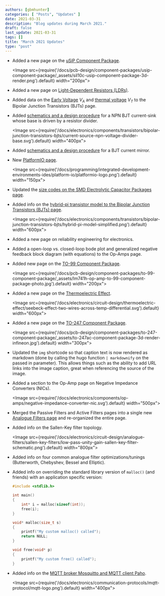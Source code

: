 ```yaml
---
authors: [gbmhunter]
categories: [ "Posts", "Updates" ]
date: 2021-03-31
description: "Blog updates during March 2021."
draft: false
last_update: 2021-03-31
tags: []
title: "March 2021 Updates"
type: "post"
---
```


* Added a new page on the [uSiP Component Package](/pcb-design/component-packages/usip-component-package/).

    <Image src={require('/docs/pcb-design/component-packages/usip-component-package/_assets/sil10c-usip-component-package-3d-render.png').default} width="200px"></Image>

* Added a new page on [Light-Dependent Resistors (LDRs)](/electronics/components/light-dependent-resistors-ldrs).

* Added data on the [Early Voltage](/electronics/components/transistors/bipolar-junction-transistors-bjts#early-voltage-va) $V_A$ and [thermal voltage](/electronics/components/transistors/bipolar-junction-transistors-bjts#thermal-voltage) $V_T$ to the Bipolar Junction Transistors (BJTs) page.

* Added [schematics and a design procedure](/electronics/components/transistors/bipolar-junction-transistors-bjts#using-a-resistor-divider-to-drive-the-base) for a NPN BJT current-sink whose base is driven by a resistor divider.

    <Image src={require('/docs/electronics/components/transistors/bipolar-junction-transistors-bjts/current-source-npn-voltage-divider-base.svg').default} width="400px"></Image>

* Added [schematics and a design procedure](/electronics/components/transistors/bipolar-junction-transistors-bjts#current-mirrors) for a BJT current mirror.

* New [PlatformIO page](/programming/integrated-development-environments-ides/platform-io).

    <Image src={require('/docs/programming/integrated-development-environments-ides/platform-io/platformio-logo.png').default} width="150px"></Image>

* Updated the [size codes on the SMD Electrolytic Capacitor Packages page](/pcb-design/component-packages/smd-electrolytic-capacitor-packages).

* Added info on the [hybrid-pi transistor model to the Bipolar Junction Transistors (BJTs) page](/electronics/components/transistors/bipolar-junction-transistors-bjts#hybrid-pi-transistor-model).

    <Image src={require('/docs/electronics/components/transistors/bipolar-junction-transistors-bjts/hybrid-pi-model-simplified.png').default} width="600px"></Image>

* Added a new page on reliability engineering for electronics.

* Added a open-loop vs. closed-loop bode plot and generalized negative feedback block diagram (with equations) to the Op-Amps page.

* Added new page on the [TO-99 Component Package](/pcb-design/component-packages/to-99-component-package).

    <Image src={require('/docs/pcb-design/component-packages/to-99-component-package/_assets/lm741h-op-amp-to-99-component-package-photo.jpg').default} width="200px"></Image>

* Added a new page on the [Thermoelectric Effect](/electronics/circuit-design/thermoelectric-effect).

    <Image src={require('/docs/electronics/circuit-design/thermoelectric-effect/seebeck-effect-two-wires-across-temp-differential.svg').default} width="600px"></Image>

* Added a new page on the [TO-247 Component Package](/pcb-design/component-packages/to-247-component-package).

    <Image src={require('/docs/pcb-design/component-packages/to-247-component-package/_assets/to-247ac-component-package-3d-render-infineon.jpg').default} width="300px"></Image>

* Updated the `img` shortcode so that caption text is now rendered as markdown (done by calling the hugo function `| markdownify` on the passed in parameter). This allows things such as the ability to add URL links into the image caption, great when referencing the source of the image.

* Added a section to the Op-Amp page on Negative Impedance Converters (NICs).

    <Image src={require('/docs/electronics/components/op-amps/negative-impedance-converter-nic.svg').default} width="500px"></Image>

* Merged the Passive Filters and Active Filters pages into a single new [Analogue Filters page](/electronics/circuit-design/analogue-filters/) and re-organized the entire page.

* Added info on the Sallen-Key filter topology.

    <Image src={require('/docs/electronics/circuit-design/analogue-filters/sallen-key-filters/low-pass-unity-gain-sallen-key-filter-schematic.png').default} width="800px"></Image>

* Added info on four common analogue filter optimizations/tunings (Butterworth, Chebyshev, Bessel and Elliptic).

* Added info on overriding the standard library version of `malloc()` (and friends) with an application specific version:

    ```c
    #include <stdlib.h>

    int main()
    {
        int* i = malloc(sizeof(int));
        free(i);   
    }

    void* malloc(size_t s)
    {
        printf("My custom malloc() called");
        return NULL;
    }

    void free(void* p)
    {
        printf("My custom free() called");
    }
    ```

* Added info on the [MQTT broker Mosquitto and MQTT client Paho](/electronics/communication-protocols/mqtt-protocol).

    <Image src={require('/docs/electronics/communication-protocols/mqtt-protocol/mqtt-logo.png').default} width="400px"></Image>